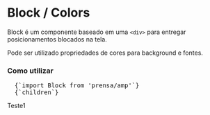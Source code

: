 

<Meta title="Block/Colors" />

# Block / Colors

<Space size={3} />

Block é um componente baseado em uma `<div>` para entregar posicionamentos blocados na tela. 

Pode ser utilizado propriedades de cores para background e fontes.

<Space size={6} />

### Como utilizar

<Space size={3} />

<pre>
  <CodeBlock>{`import Block from 'prensa/amp'`}</CodeBlock>
  <CodeBlock>{`<Block bgColor='primary2' fontColor='white'>children</Block>`}</CodeBlock>
</pre>

<Space size={3} />

<ThemeProvider theme={theme}>
  <Block bgColor='primary2' fontColor='white'>
    <span>Teste1</span>
  </Block>
</ThemeProvider>

<Space size={6} />
